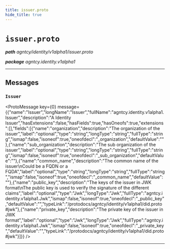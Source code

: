 ```yaml
---
title: issuer.proto
hide_title: true
---
```



# `issuer.proto`
_**path** agntcy/identity/v1alpha1/issuer.proto_

_**package** agntcy.identity.v1alpha1_



---

## Messages


### `Issuer`
<ProtoMessage key={0} message={{"name":"Issuer","longName":"Issuer","fullName":"agntcy.identity.v1alpha1.Issuer","description":"A Identity Issuer","hasExtensions":false,"hasFields":true,"hasOneofs":true,"extensions":[],"fields":[{"name":"organization","description":"The organization of the issuer","label":"optional","type":"string","longType":"string","fullType":"string","ismap":false,"isoneof":true,"oneofdecl":"_organization","defaultValue":""},{"name":"sub_organization","description":"The sub organization of the issuer","label":"optional","type":"string","longType":"string","fullType":"string","ismap":false,"isoneof":true,"oneofdecl":"_sub_organization","defaultValue":""},{"name":"common_name","description":"The common name of the issuer\nCould be a FQDN or a FQDA","label":"optional","type":"string","longType":"string","fullType":"string","ismap":false,"isoneof":true,"oneofdecl":"_common_name","defaultValue":""},{"name":"public_key","description":"The keys of the issuer in JWK format\nThe public key is used to verify the signature of the different claims","label":"optional","type":"Jwk","longType":"Jwk","fullType":"agntcy.identity.v1alpha1.Jwk","ismap":false,"isoneof":true,"oneofdecl":"_public_key","defaultValue":"","typeLink":"/protodocs/agntcy/identity/v1alpha1/did.proto#jwk"},{"name":"private_key","description":"The private key of the issuer in JWK format","label":"optional","type":"Jwk","longType":"Jwk","fullType":"agntcy.identity.v1alpha1.Jwk","ismap":false,"isoneof":true,"oneofdecl":"_private_key","defaultValue":"","typeLink":"/protodocs/agntcy/identity/v1alpha1/did.proto#jwk"}]}} />

---


  